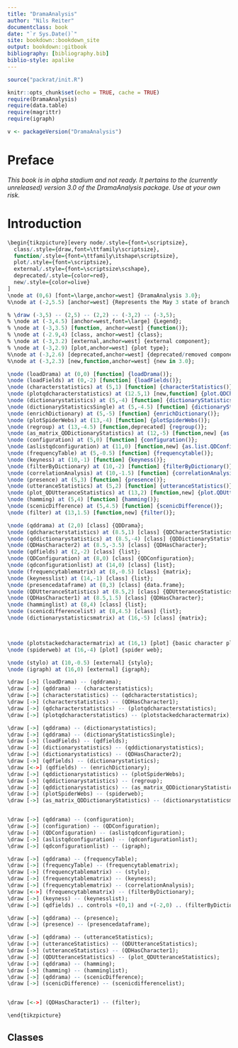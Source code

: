 ```yaml
---
title: "DramaAnalysis"
author: "Nils Reiter"
documentclass: book
date: "`r Sys.Date()`"
site: bookdown::bookdown_site
output: bookdown::gitbook
bibliography: [bibliography.bib]
biblio-style: apalike
---
```


```r
source("packrat/init.R")

knitr::opts_chunk$set(echo = TRUE, cache = TRUE)
require(DramaAnalysis)
require(data.table)
require(magrittr)
require(igraph)

v <- packageVersion("DramaAnalysis")
```

# Preface {-}

*This book is in alpha stadium and not ready. It pertains to the (currently unreleased) version 3.0 of the DramaAnalysis package. Use at your own risk.*

# Introduction

```r

\begin{tikzpicture}[every node/.style={font=\scriptsize},
  class/.style={draw,font=\ttfamily\scriptsize},
  function/.style={font=\ttfamily\itshape\scriptsize},
  plot/.style={font=\scriptsize},
  external/.style={font=\scriptsize\scshape},
  deprecated/.style={color=red},
  new/.style={color=olive}
]
\node at (0,6) [font=\large,anchor=west] {DramaAnalysis 3.0};
%\node at (-2,5.5) [anchor=west] {Represents the May 3 state of branch develop/3.x};

% \draw (-3,5) -- (2,5) -- (2,2) -- (-3,2) -- (-3,5);
% \node at (-3,4.5) [anchor=west,font=\large] {Legend};
% \node at (-3,3.5) [function, anchor=west] {function()};
% \node at (-2.9,4) [class, anchor=west] {class};
% \node at (-3,3.2) [external,anchor=west] {external component};
% \node at (-3,2.9) [plot,anchor=west] {plot type};
%\node at (-3,2.6) [deprecated,anchor=west] {deprecated/removed component};
%\node at (-3,2.3) [new,function,anchor=west] {new in 3.0};

\node (loadDrama) at (0,0) [function] {loadDrama()};
\node (loadFields) at (0,-2) [function] {loadFields()};
\node (characterstatistics) at (5,1) [function] {characterStatistics()};
\node (plotqdcharacterstatistics) at (12.5,1) [new,function] {plot.QDCharacterStatistics()};
\node (dictionarystatistics) at (5,-4) [function] {dictionaryStatistics()};
\node (dictionaryStatisticsSingle) at (5,-4.5) [function] {dictionaryStatisticsSingle()};
\node (enrichDictionary) at (5,-5) [function] {enrichDictionary()};
\node (plotSpiderWebs) at (13,-4) [function] {plotSpiderWebs()};
\node (regroup) at (13,-4.5) [function,deprecated] {regroup()};
\node (as_matrix_QDDictionaryStatistics) at (12,-5) [function,new] {as.matrix.QDDictionaryStatistics()};
\node (configuration) at (5,0) [function] {configuration()};
\node (aslistqdconfiguration) at (11,0) [function,new] {as.list.QDConfiguration()};
\node (frequencyTable) at (5,-0.5) [function] {frequencytable()};
\node (keyness) at (10,-1) [function] {keyness()};
\node (filterByDictionary) at (10,-2) [function] {filterByDictionary()};
\node (correlationAnalysis) at (10,-1.5) [function] {correlationAnalysis()};
\node (presence) at (5,3) [function] {presence()};
\node (utteranceStatistics) at (5,2) [function] {utteranceStatistics()};
\node (plot_QDUtteranceStatistics) at (13,2) [function,new] {plot.QDUtteranceStatistics()};
\node (hamming) at (5,4) [function] {hamming()};
\node (scenicDifference) at (5,4.5) [function] {scenicDifference()};
\node (filter) at (13,1.5) [function,new] {filter()};

\node (qddrama) at (2,0) [class] {QDDrama};
\node (qdcharacterstatistics) at (8.5,1) [class] {QDCharacterStatistics};
\node (qddictionarystatistics) at (8.5,-4) [class] {QDDictionaryStatistics};
\node (QDHasCharacter2) at (8.5,-3.5) [class] {QDHasCharacter};
\node (qdfields) at (2,-2) [class] {list};
\node (QDConfiguration) at (8,0) [class] {QDConfiguration};
\node (qdconfigurationlist) at (14,0) [class] {list};
\node (frequencytablematrix) at (8,-0.5) [class] {matrix};
\node (keynesslist) at (14,-1) [class] {list};
\node (presencedataframe) at (8,3) [class] {data.frame};
\node (QDUtteranceStatistics) at (8.5,2) [class] {QDUtteranceStatistics};
\node (QDHasCharacter1) at (8.5,1.5) [class] {QDHasCharacter};
\node (hamminglist) at (8,4) [class] {list};
\node (scenicdifferencelist) at (8,4.5) [class] {list};
\node (dictionarystatisticsmatrix) at (16,-5) [class] {matrix};



\node (plotstackedcharactermatrix) at (16,1) [plot] {basic character plot};
\node (spiderweb) at (16,-4) [plot] {spider web};

\node (stylo) at (10,-0.5) [external] {stylo};
\node (igraph) at (16,0) [external] {igraph};

\draw [->] (loadDrama) -- (qddrama);
\draw [->] (qddrama) -- (characterstatistics);
\draw [->] (characterstatistics) -- (qdcharacterstatistics);
\draw [->] (characterstatistics) -- (QDHasCharacter1);
\draw [->] (qdcharacterstatistics) -- (plotqdcharacterstatistics);
\draw [->] (plotqdcharacterstatistics) -- (plotstackedcharactermatrix);

\draw [->] (qddrama) -- (dictionarystatistics);
\draw [->] (qddrama) -- (dictionaryStatisticsSingle);
\draw [->] (loadFields) -- (qdfields);
\draw [->] (dictionarystatistics) -- (qddictionarystatistics);
\draw [->] (dictionarystatistics) -- (QDHasCharacter2);
\draw [->] (qdfields) -- (dictionarystatistics);
\draw [<->] (qdfields) -- (enrichDictionary);
\draw [->] (qddictionarystatistics) -- (plotSpiderWebs);
\draw [->] (qddictionarystatistics) -- (regroup);
\draw [->] (qddictionarystatistics) -- (as_matrix_QDDictionaryStatistics);
\draw [->] (plotSpiderWebs) -- (spiderweb);
\draw [->] (as_matrix_QDDictionaryStatistics) -- (dictionarystatisticsmatrix);


\draw [->] (qddrama) -- (configuration);
\draw [->] (configuration) -- (QDConfiguration);
\draw [->] (QDConfiguration) -- (aslistqdconfiguration);
\draw [->] (aslistqdconfiguration) -- (qdconfigurationlist);
\draw [->] (qdconfigurationlist) -- (igraph);

\draw [->] (qddrama) -- (frequencyTable);
\draw [->] (frequencyTable) -- (frequencytablematrix);
\draw [->] (frequencytablematrix) -- (stylo);
\draw [->] (frequencytablematrix) -- (keyness);
\draw [->] (frequencytablematrix) -- (correlationAnalysis);
\draw [<->] (frequencytablematrix) -- (filterByDictionary);
\draw [->] (keyness) -- (keynesslist);
\draw [->] (qdfields) .. controls +(0,1) and +(-2,0) .. (filterByDictionary);

\draw [->] (qddrama) -- (presence);
\draw [->] (presence) -- (presencedataframe);

\draw [->] (qddrama) -- (utteranceStatistics);
\draw [->] (utteranceStatistics) -- (QDUtteranceStatistics);
\draw [->] (utteranceStatistics) -- (QDHasCharacter1);
\draw [->] (QDUtteranceStatistics) -- (plot_QDUtteranceStatistics);
\draw [->] (qddrama) -- (hamming);
\draw [->] (hamming) -- (hamminglist);
\draw [->] (qddrama) -- (scenicDifference);
\draw [->] (scenicDifference) -- (scenicdifferencelist);


\draw [<->] (QDHasCharacter1) -- (filter);

\end{tikzpicture}

```

## Classes
